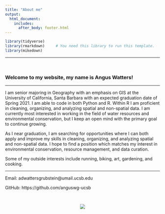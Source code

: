 ```yaml
---
title: "About me"
output:
  html_document:
    includes:
      after_body: footer.html
---
```

```r
library(tidyverse)
library(rmarkdown)     # You need this library to run this template.
library(mikedown)   
```

***
<br>

### Welcome to my website, my name is Angus Watters! 

***

  I am senior majoring in Geography with an emphasis on GIS at the University of California, Santa Barbara with an expected graduation date of Spring 2021. I am able to code in both Python and R. Within R I am proficient in cleaning, organizing, and analyzing spatial and non-spatial data. I am currently most interested in working in the field of water resources and environmental conservation, but I keep an open mind with the primary goal to continue growing.
  
  As I near graduation, I am searching for opportunities where I can both apply and improve my skills in  cleaning, organizing, and analyzing spatial and non-spatial data.  I hope to find a position which matches my interest in environmental conservation, resource management, and data curation. 
  
  Some of my outside interests include running, biking, art, gardening, and cooking.

***  

Email: adwattersgrubstein@umail.ucsb.edu


GitHub: https://github.com/anguswg-ucsb

<br>

<center>
![](UCSB-about-me.jpg)
</center>